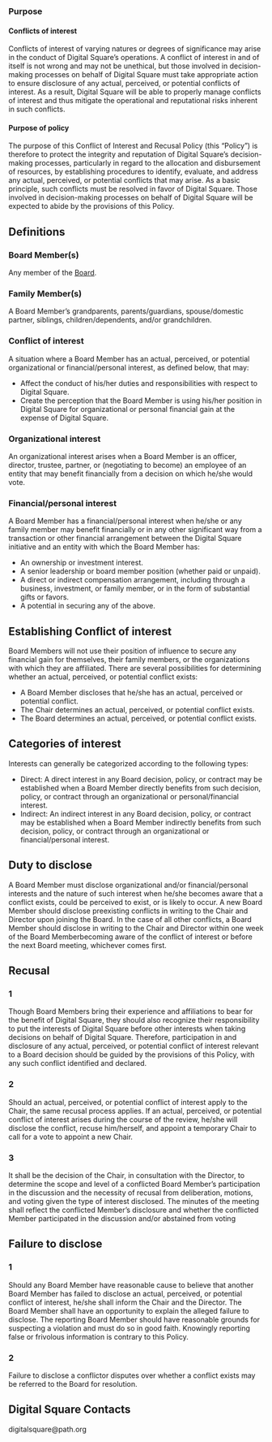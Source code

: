 ===Purpose===
====Conflicts of interest====
Conflicts of interest of varying natures or degrees of significance may arise in the conduct of Digital Square’s operations. A conflict of interest in and of itself is not wrong and may not be unethical, but those involved in decision-making processes on behalf of Digital Square must take appropriate action to ensure disclosure of any actual, perceived, or potential conflicts of interest. As a result, Digital Square will be able to properly manage conflicts of interest and thus mitigate the operational and reputational risks inherent in such conflicts.
====Purpose of policy====
The purpose of this Conflict of Interest and Recusal Policy (this “Policy”) is therefore to protect the integrity and reputation of Digital Square’s decision-making processes, particularly in regard to the allocation and disbursement of resources, by establishing procedures to identify, evaluate, and address any actual, perceived, or potential conflicts that may arise. As a basic principle, such conflicts must be resolved in favor of Digital Square. Those involved in decision-making processes on behalf of Digital Square will be expected to abide by the provisions of this Policy.

==Definitions==
===Board Member(s)===
Any member of the [[Board]].

===Family Member(s)===
A Board Member’s grandparents, parents/guardians, spouse/domestic partner, siblings, children/dependents, and/or grandchildren.
===Conflict of interest===
A situation where a Board Member has an actual, perceived, or potential organizational or financial/personal interest, as defined below, that may:
* Affect the conduct of his/her duties and responsibilities with respect to Digital Square.
* Create the perception that the Board Member is using his/her position in Digital Square for organizational or personal financial gain at the expense of Digital Square.
===Organizational interest===
An organizational interest arises when a Board Member is an officer, director, trustee, partner, or (negotiating to become) an employee of an entity that may benefit financially from a decision on which he/she would vote.
===Financial/personal interest===
A Board Member has a financial/personal interest when he/she or any family member may benefit financially or in any other significant way from a transaction or other financial arrangement between the Digital Square initiative and an entity with which the Board Member has:
* An ownership or investment interest.
* A senior leadership or board member position (whether paid or unpaid).
* A direct or indirect compensation arrangement, including through a business, investment, or family member, or in the form of substantial gifts or favors.
* A potential in securing any of the above.

==Establishing Conflict of interest==
Board Members will not use their position of influence to secure any financial gain for themselves, their family members, or the organizations with which they are affiliated. There are several possibilities for determining whether an actual, perceived, or potential conflict exists:
* A Board Member discloses that he/she has an actual, perceived or potential conflict.
* The Chair determines an actual, perceived, or potential conflict exists.
* The Board determines an actual, perceived, or potential conflict exists.

==Categories of interest==
Interests can generally be categorized according to the following types:
* Direct: A direct interest in any Board decision, policy, or contract may be established when a Board Member directly benefits from such decision, policy, or contract through an organizational or personal/financial interest.
* Indirect: An indirect interest in any Board decision, policy, or contract may be established when a Board Member indirectly benefits from such decision, policy, or contract through an organizational or financial/personal interest.

==Duty to disclose==
A Board Member must disclose organizational and/or financial/personal interests and the nature of such interest when he/she becomes aware that a conflict exists, could be perceived to exist, or is likely to occur. A new Board Member should disclose preexisting conflicts in writing to the Chair and Director upon joining the Board. In the case of all other conflicts, a Board Member should disclose in writing to the Chair and Director within one week of the Board Memberbecoming aware of the conflict of interest or before the next Board meeting, whichever comes first.

==Recusal==
===1===
Though Board Members bring their experience and affiliations to bear for the benefit of Digital Square, they should also recognize their responsibility to put the interests of Digital Square before other interests when taking decisions on behalf of Digital Square. Therefore, participation in and disclosure of any actual, perceived, or potential conflict of interest relevant to a Board decision should be guided by the provisions of this Policy, with any such conflict identified and declared.

===2===
Should an actual, perceived, or potential conflict of interest apply to the Chair, the same recusal process applies. If an actual, perceived, or potential conflict of interest arises during the course of the review, he/she will disclose the conflict, recuse him/herself, and appoint a temporary Chair to call for a vote to appoint a new Chair.

===3===
It shall be the decision of the Chair, in consultation with the Director, to determine the scope and level of a conflicted Board Member’s participation in the discussion and the necessity of recusal from deliberation, motions, and voting given the type of interest disclosed. The minutes of the meeting shall reflect the conflicted Member’s disclosure and whether the conflicted Member participated in the discussion and/or abstained from voting

==Failure to disclose==
===1=== 
Should any Board Member have reasonable cause to believe that another Board Member has failed to disclose an actual, perceived, or potential conflict of interest, he/she shall inform the Chair and the Director. The Board Member shall have an opportunity to explain the alleged failure to disclose. The reporting Board Member should have reasonable grounds for suspecting a violation and must do so in good faith. Knowingly reporting false or frivolous information is contrary to this Policy. 

===2=== 
Failure to disclose a conflictor disputes over whether a conflict exists may be referred to the Board for resolution.

==Digital Square Contacts==
digitalsquare@path.org